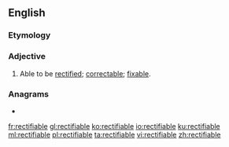 ==English==

===Etymology===
{{suffix|en|rectify|able}}

===Adjective===
{{en-adj}}
# Able to be [[rectify|rectified]]; [[correctable]]; [[fixable]].

===Anagrams===
* {{l|en|certifiable}}

[[fr:rectifiable]]
[[gl:rectifiable]]
[[ko:rectifiable]]
[[io:rectifiable]]
[[ku:rectifiable]]
[[ml:rectifiable]]
[[pl:rectifiable]]
[[ta:rectifiable]]
[[vi:rectifiable]]
[[zh:rectifiable]]